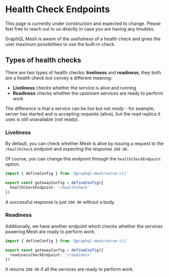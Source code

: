 
# Health Check Endpoints

<Callout>
  This page is currently under construction and expected to change. Please feel free to reach out to
  us directly in case you are having any troubles.
</Callout>

GraphQL Mesh is aware of the usefulness of a health check and gives the user maximum possibilities
to use the built-in check.

## Types of health checks

There are two types of health checks: **liveliness** and **readiness**, they both _are_ a health
check but convey a different meaning:

- **Liveliness** checks whether the service is alive and running
- **Readiness** checks whether the upstream services are ready to perform work

The difference is that a service can be _live_ but not _ready_ - for example, server has started and
is accepting requests (alive), but the read replica it uses is still unavailable (not ready).

### Liveliness

By default, you can check whether Mesh is alive by issuing a request to the `/healthcheck` endpoint
and expecting the response `200 OK`.

Of course, you can change this endpoint through the `healthCheckEndpoint` option.

```ts filename="mesh.config.ts"
import { defineConfig } from '@graphql-mesh/serve-cli'

export const gatewayConfig = defineConfig({
  healthCheckEndpoint: '/healthcheck'
})
```

A successful response is just `200 OK` without a body.

### Readiness

Additionally, we have another endpoint which checks whether the services powering Mesh are ready to
perform work.

```ts filename="mesh.config.ts"
import { defineConfig } from '@graphql-mesh/serve-cli'

export const gatewayConfig = defineConfig({
  readinessCheckEndpoint: '/readiness'
})
```

It returns `200 OK` if all the services are ready to perform work.
